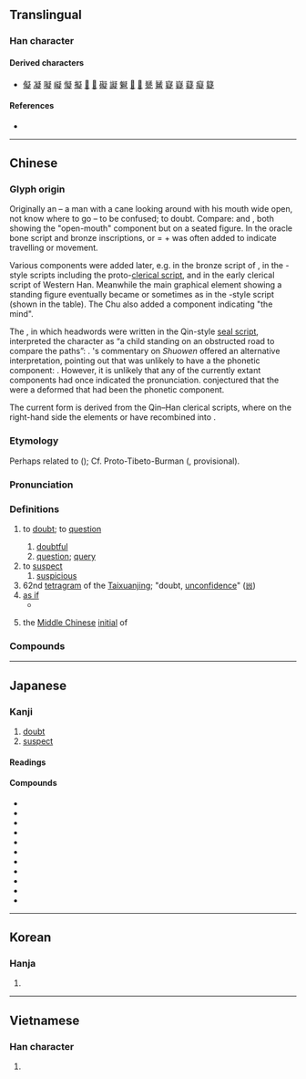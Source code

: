 {{character info}}

==Translingual==

===Han character===
{{Han char|rn=103|rad=疋|as=09|sn=14|four=27481|canj=PKNIO|ids=⿰𠤕⿱龴疋}}

====Derived characters====
* [[儗]] [[凝]] [[㘈]] [[㠜]] [[懝]] [[擬]] [[𣝅]] [[𤾰]] [[礙]] [[譺]] [[䰯]] [[𢥷]] [[𩼨]] [[㽈]] [[觺]] [[寲]] [[嶷]] [[薿]] [[癡]] [[籎]]

====References====
* {{Han ref|kx=0768.030|dkj=22007|dj=1178.080|hdz=42751.040|uh=7591|ud=30097|bh=BAC3|bd=47811}}

----

==Chinese==
{{zh-forms}}

===Glyph origin===
{{Han etym}}

{{multiple images
|width=75
|image1=疑-clerical-han.svg
|image2=疑-clerical-han-2.svg
|footer={{m-self|zh|疑}} from the {{w|Mawangdui}} manuscripts, Western Han.
}}

Originally an {{Han compound|[[大]] or [[文]]|夂|丨|t1=standing human figure|t2=tilted head with open mouth|t3=cane|ls=ic|nocap=1}} – a man with a cane looking around with his mouth wide open, not know where to go – to be confused; to doubt. Compare: {{zh-l|*欠}} and {{zh-l|*既}}, both showing the "open-mouth" component but on a seated figure. In the oracle bone script and bronze inscriptions, {{zh-l|*彳}} or {{zh-l|*辵}} = {{lang|zh|彳}} + {{zh-l|*止|gloss=foot; toes}} was often added to indicate travelling or movement.

Various components were added later, e.g. {{zh-l|*牛}} in the bronze script of {{w|Western Zhou}}, {{zh-l|*子}} in the {{w|Qin (state)|Qin}}-style scripts including the proto-[[clerical script]], and {{zh-l|*乙}} in the early clerical script of Western Han. Meanwhile the main graphical element showing a standing figure eventually became {{zh-l|*𠤕}} or sometimes {{zh-l|*矣}} as in the {{w|Chu (state)|Chu}}-style script (shown in the table). The Chu also added a {{zh-l|*心|gloss=heart}} component indicating "the mind".

The ''{{w|Shuowen}}'', in which headwords were written in the Qin-style [[seal script]], interpreted the character as “a child standing on an obstructed road to compare the paths”: {{Han compound|子|止|匕|矢|c1=s|c2=s|c3=s|c4=p|t1=child|t2=to be obstructed|t3=to compare|nocap=1}}. {{w|Duan Yucai}}'s commentary on ''Shuowen'' offered an alternative interpretation, pointing out that {{zh-l|*矢}} was unlikely to have a the phonetic component: {{Han compound|子|𠤕|止|c1=s|c2=s|c3=p|t1=child|t2=uncertain}}. However, it is unlikely that any of the currently extant components had once indicated the pronunciation. {{zh-ref|Zhengzhang (2003)}} conjectured that the {{zh-l|*子}} were a deformed {{och-l|牛}} that had been the phonetic component.

The current form is derived from the Qin–Han clerical scripts, where on the right-hand side the elements {{Han compound|子|止}} or {{Han compound|子|乙}} have recombined into {{Han compound|龴|疋}}.

===Etymology===
Perhaps related to {{och-l|礙|to obstruct}} ({{zh-ref|Schuessler, 2007}}); Cf. Proto-Tibeto-Burman {{m|sit-pro|*ʔ/N-g(r)ak|t=to block; to obstruct}} ({{zh-ref|STEDT}}, provisional).

===Pronunciation===
{{zh-pron
|m=yí
|m-s=nyi2
|c=ji4
|c-t=ngei3
|g=nyi4
|h=pfs=ngì;gd=ngi2
|j=i1
|mb=ngǐ
|md=ngì
|mn=ml,jj,tw:gî
|mn-t=ghi5
|w=3nyi
|x=nyi2
|mc=y
|oc=y
|cat=v,a,n
}}

===Definitions===
{{zh-hanzi}}

# to [[doubt]]; to [[question]]
#: {{zh-ant|信}}
## [[doubtful]]
## [[question]]; [[query]]
# to [[suspect]]
## [[suspicious]]
# 62nd [[tetragram]] of the [[Taixuanjing]]; "doubt, [[unconfidence]]" ([[𝍃]])
# [[as if]]
#* {{zh-x|飛-流 直-下 三-千-尺，疑-是 銀河 落-九天。|Its torrent dashes down three thousand feet from high / '''As if''' the Silver River fell from the blue sky.|CL|ref=Li Bai: The Waterfall on Mount Lu (望廬山瀑布), 701 A.D.–762 A.D.}}
# {{zh-div|母}} {{lb|zh|Chinese linguistics}} the [[Middle Chinese]] [[initial]] of {{ltc-l|疑}}

===Compounds===
{{zh-der|傳疑|九疑山|形跡可疑|不避嫌疑|半信半疑|不疑貳|將信將疑|恫疑虛猲|可疑|作疑|怪疑|憂疑|恫疑虛喝|不疑|存疑|居之不疑|多疑|嫌疑犯|嫌疑|嫌疑分子|不疑誣金|多聞闕疑|不容置疑|兩無猜疑|疑竇|疑犯|疑問句|獻疑|疑塚|疑惑|疑慮|猶豫多疑|狐疑不決|疑問號|祛疑|疑古|疑點|犯疑|深信不疑|疑陣|疑問|滿布疑雲|無疑|析疑|狐疑|疑案|疑貳|疑團|疑心病|持疑不決|疑怪|投杼之疑|疑懼|疑忌|疑影|疑鬼疑神|疑雲|疑難雜症|疑難|疑義|疑神疑鬼|疑獄|疑滯|疑抱|疑情|疑心|疑問代詞|疑兵|疑信參半|疑似|疑人竊鈇|疑人疑鬼|疑丞|無可置疑|狼顧狐疑|生疑|猶疑|猜疑|稽疑|狐疑未決|睽疑|無庸置疑|決疑|懷疑論|疑心疑鬼|疑猜|懸疑|毫不遲疑|毫無疑義|毋庸置疑|然疑|析疑匡謬|懷疑|滿腹狐疑|經典稽疑|質疑|設疑|遲疑|致疑|置疑|遲疑不決|驚疑|考古質疑|遲疑未決|質疑問難|見疑|驚疑不定|闕疑|錯疑|起疑|賞奇析疑|釋疑|解疑釋結|蓄疑}}

----

==Japanese==

===Kanji===
{{ja-kanji|grade=6|rs=疋09}}

# [[doubt]]
# [[suspect]]

====Readings====
{{ja-readings
|goon=ぎ
|kanon=ぎ
|on=きょう
|kun=うたが-う, うたが-わし.い
}}

====Compounds====
* {{ja-r|疑%心|ぎ%しん}}
* {{ja-r|被%疑%者|ひ%ぎ%しゃ}}
* {{ja-r|懐%疑|かい%ぎ}}
* {{ja-r|疑%問|ぎ%もん}}
* {{ja-r|疑%問%符|ぎ%もん%ふ}}
* {{ja-r|質%疑|しつ%ぎ}}
* {{ja-r|容%疑|よう%ぎ}}
* {{ja-r|容%疑%者|よう%ぎ%しゃ}}
* {{ja-r|疑%惧|ぎ%く}}
* {{ja-r|疑%懼|ぎ%く}}
* {{ja-r|疑%念|ぎ%ねん}}

----

==Korean==

===Hanja===
{{ko-hanja|hangeul=[[의]], [[응]]|eumhun=|rv=ui, eung|mr=ŭi, ŭng|y=uy, ung}}

# {{rfdef|ko|sort=疋09}}

----

==Vietnamese==

===Han character===
{{vi-readings|reading=nghi|rs=疋09}}

# {{rfdef|vi|sort=疋09}}
